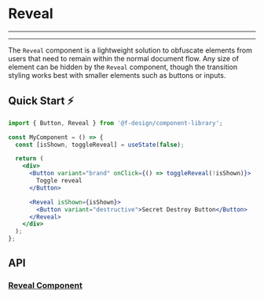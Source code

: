

<Meta title="Components/Reveal/README" component={Reveal} />

# Reveal

---

<Story id="components-reveal--default" />

---

The `Reveal` component is a lightweight solution to obfuscate elements from users that need to remain within the normal document flow. Any size of element can be hidden by the `Reveal` component, though the transition styling works best with smaller elements such as buttons or inputs.

## Quick Start ⚡️

```jsx
import { Button, Reveal } from '@f-design/component-library';

const MyComponent = () => {
  const [isShown, toggleReveal] = useState(false);

  return (
    <div>
      <Button variant="brand" onClick={() => toggleReveal(!isShown)}>
        Toggle reveal
      </Button>

      <Reveal isShown={isShown}>
        <Button variant="destructive">Secret Destroy Button</Button>
      </Reveal>
    </div>
  );
};
```

## API

### [Reveal Component](https://github.com/getconga/ai-analyze/blob/develop/Apps/ui-components/src/components/Reveal/Reveal.tsx)

<Props of={Reveal} />
